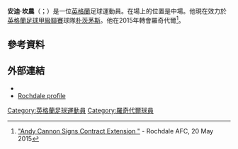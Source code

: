 {{expand|time=2015-06-22T11:19:20+00:00}}
{{noteTA
|G1=Football
|G2=FAcup
|1=zh-hans:坎农;zh-hk:簡隆;zh-tw:坎農;
}}

'''安迪·坎農'''（{{lang-en|Andy Cannon}}；{{bd|1996年|3月14日}}）是一位[[英格蘭|英格蘭]]足球運動員。在場上的位置是中場。他現在效力於[[英格蘭足球甲級聯賽|英格蘭足球甲級聯賽]]球隊[[朴茨茅斯足球俱乐部|朴茨茅斯]]。他在2015年轉會羅奇代爾<ref>[http://www.rochdaleafc.co.uk/news/article/andy-cannon-signs-contract-extension-2464209.aspx "Andy Cannon Signs Contract Extension "] {{Wayback|url=http://www.rochdaleafc.co.uk/news/article/andy-cannon-signs-contract-extension-2464209.aspx |date=20170116162901 }} - Rochdale AFC, 20 May 2015</ref>。

==參考資料==
{{Reflist}}

==外部連結==
*{{Soccerbase|id=78151}}
*[https://web.archive.org/web/20141103075918/http://www.rochdaleafc.co.uk/team/player-profile/andy-cannon/27 Rochdale profile]

{{樸茨茅夫球員名單}}

{{DEFAULTSORT:Cannon, Andy}}
[[Category:英格蘭足球運動員|Category:英格蘭足球運動員]]
[[Category:羅奇代爾球員|Category:羅奇代爾球員]]
{{Sport-bio-stub}}